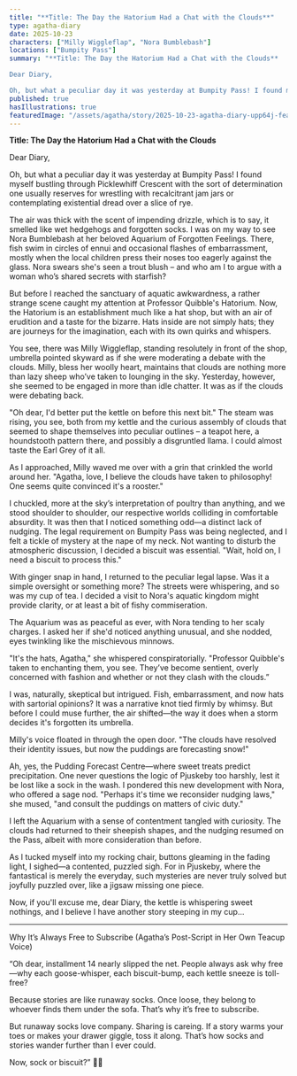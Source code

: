```yaml
---
title: "**Title: The Day the Hatorium Had a Chat with the Clouds**"
type: agatha-diary
date: 2025-10-23
characters: ["Milly Wiggleflap", "Nora Bumblebash"]
locations: ["Bumpity Pass"]
summary: "**Title: The Day the Hatorium Had a Chat with the Clouds**

Dear Diary,

Oh, but what a peculiar day it was yesterday at Bumpity Pass! I found myself ..."
published: true
hasIllustrations: true
featuredImage: "/assets/agatha/story/2025-10-23-agatha-diary-upp64j-featured.png"
---
```


**Title: The Day the Hatorium Had a Chat with the Clouds**

Dear Diary,

Oh, but what a peculiar day it was yesterday at Bumpity Pass! I found myself bustling through Picklewhiff Crescent with the sort of determination one usually reserves for wrestling with recalcitrant jam jars or contemplating existential dread over a slice of rye.

The air was thick with the scent of impending drizzle, which is to say, it smelled like wet hedgehogs and forgotten socks. I was on my way to see Nora Bumblebash at her beloved Aquarium of Forgotten Feelings. There, fish swim in circles of ennui and occasional flashes of embarrassment, mostly when the local children press their noses too eagerly against the glass. Nora swears she's seen a trout blush – and who am I to argue with a woman who’s shared secrets with starfish?

But before I reached the sanctuary of aquatic awkwardness, a rather strange scene caught my attention at Professor Quibble's Hatorium. Now, the Hatorium is an establishment much like a hat shop, but with an air of erudition and a taste for the bizarre. Hats inside are not simply hats; they are journeys for the imagination, each with its own quirks and whispers.

You see, there was Milly Wiggleflap, standing resolutely in front of the shop, umbrella pointed skyward as if she were moderating a debate with the clouds. Milly, bless her woolly heart, maintains that clouds are nothing more than lazy sheep who’ve taken to lounging in the sky. Yesterday, however, she seemed to be engaged in more than idle chatter. It was as if the clouds were debating back.

"Oh dear, I'd better put the kettle on before this next bit." The steam was rising, you see, both from my kettle and the curious assembly of clouds that seemed to shape themselves into peculiar outlines – a teapot here, a houndstooth pattern there, and possibly a disgruntled llama. I could almost taste the Earl Grey of it all.

As I approached, Milly waved me over with a grin that crinkled the world around her. "Agatha, love, I believe the clouds have taken to philosophy! One seems quite convinced it's a rooster."

<agatha-illustration src="/assets/agatha/story/2025-10-23-agatha-diary-upp64j-inline1.png" alt="Illustration for this story by Agatha Splint" position="right" />

I chuckled, more at the sky’s interpretation of poultry than anything, and we stood shoulder to shoulder, our respective worlds colliding in comfortable absurdity. It was then that I noticed something odd—a distinct lack of nudging. The legal requirement on Bumpity Pass was being neglected, and I felt a tickle of mystery at the nape of my neck. Not wanting to disturb the atmospheric discussion, I decided a biscuit was essential. "Wait, hold on, I need a biscuit to process this."

With ginger snap in hand, I returned to the peculiar legal lapse. Was it a simple oversight or something more? The streets were whispering, and so was my cup of tea. I decided a visit to Nora's aquatic kingdom might provide clarity, or at least a bit of fishy commiseration.

The Aquarium was as peaceful as ever, with Nora tending to her scaly charges. I asked her if she'd noticed anything unusual, and she nodded, eyes twinkling like the mischievous minnows.

"It's the hats, Agatha," she whispered conspiratorially. "Professor Quibble's taken to enchanting them, you see. They’ve become sentient, overly concerned with fashion and whether or not they clash with the clouds.”

I was, naturally, skeptical but intrigued. Fish, embarrassment, and now hats with sartorial opinions? It was a narrative knot tied firmly by whimsy. But before I could muse further, the air shifted—the way it does when a storm decides it's forgotten its umbrella.

Milly's voice floated in through the open door. "The clouds have resolved their identity issues, but now the puddings are forecasting snow!"

Ah, yes, the Pudding Forecast Centre—where sweet treats predict precipitation. One never questions the logic of Pjuskeby too harshly, lest it be lost like a sock in the wash. I pondered this new development with Nora, who offered a sage nod. "Perhaps it's time we reconsider nudging laws," she mused, "and consult the puddings on matters of civic duty."

I left the Aquarium with a sense of contentment tangled with curiosity. The clouds had returned to their sheepish shapes, and the nudging resumed on the Pass, albeit with more consideration than before.

<agatha-illustration src="/assets/agatha/story/2025-10-23-agatha-diary-upp64j-inline2.png" alt="Another illustration for this story by Agatha Splint" position="left" />

As I tucked myself into my rocking chair, buttons gleaming in the fading light, I sighed—a contented, puzzled sigh. For in Pjuskeby, where the fantastical is merely the everyday, such mysteries are never truly solved but joyfully puzzled over, like a jigsaw missing one piece.

Now, if you'll excuse me, dear Diary, the kettle is whispering sweet nothings, and I believe I have another story steeping in my cup...

---

Why It’s Always Free to Subscribe
(Agatha’s Post-Script in Her Own Teacup Voice)

“Oh dear, installment 14 nearly slipped the net. People always ask why free—why each goose-whisper, each biscuit-bump, each kettle sneeze is toll-free?

Because stories are like runaway socks. Once loose, they belong to whoever finds them under the sofa. That’s why it’s free to subscribe.

But runaway socks love company. Sharing is careing. If a story warms your toes or makes your drawer giggle, toss it along. That’s how socks and stories wander further than I ever could.

Now, sock or biscuit?” 🧦🍪

